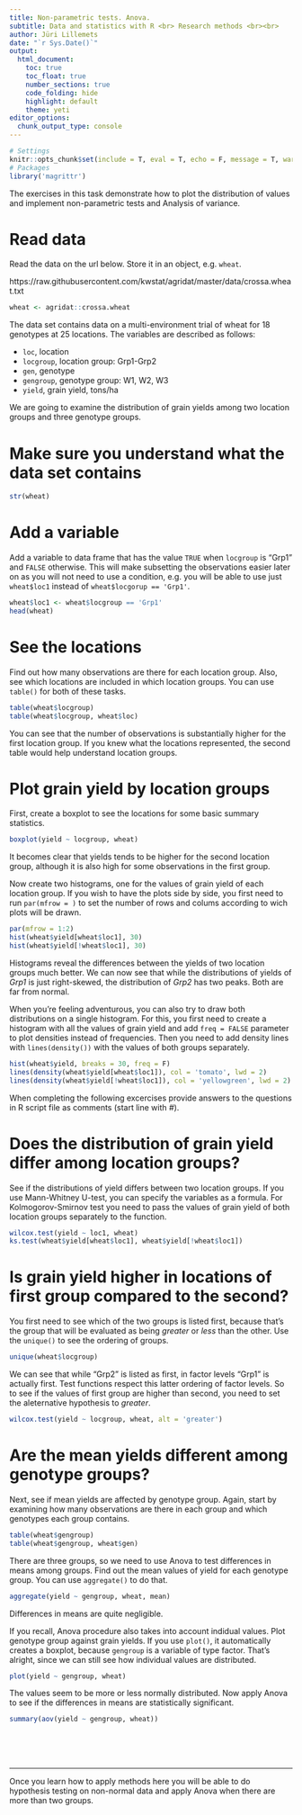 ```yaml
---
title: Non-parametric tests. Anova.
subtitle: Data and statistics with R <br> Research methods <br><br>
author: Jüri Lillemets
date: "`r Sys.Date()`"
output:
  html_document:
    toc: true
    toc_float: true
    number_sections: true
    code_folding: hide
    highlight: default
    theme: yeti
editor_options: 
  chunk_output_type: console
---
```


```r
# Settings
knitr::opts_chunk$set(include = T, eval = T, echo = F, message = T, warning = T, error = T)
# Packages
library('magrittr')
```

The exercises in this task demonstrate how to plot the distribution of values and implement non-parametric tests and Analysis of variance.

# Read data 

Read the data on the url below. Store it in an object, e.g. `wheat`.

https://raw.githubusercontent.com/kwstat/agridat/master/data/crossa.wheat.txt

```r
wheat <- agridat::crossa.wheat
```


The data set contains data on a multi-environment trial of wheat for 18 genotypes at 25 locations. The variables are described as follows:

- `loc`, location
- `locgroup`, location group: Grp1-Grp2
- `gen`, genotype
- `gengroup`, genotype group: W1, W2, W3
- `yield`, grain yield, tons/ha

We are going to examine the distribution of grain yields among two location groups and three genotype groups.

# Make sure you understand what the data set contains

```r
str(wheat)
```

# Add a variable

Add a variable to data frame that has the value `TRUE` when `locgroup` is "Grp1" and `FALSE` otherwise. This will make subsetting the observations easier later on as you will not need to use a condition, e.g. you will be able to use just `wheat$loc1` instead of `wheat$locgorup == 'Grp1'`.

```r
wheat$loc1 <- wheat$locgroup == 'Grp1'
head(wheat)
```

# See the locations

Find out how many observations are there for each location group. Also, see which locations are included in which location groups. You can use `table()` for both of these tasks.

```r
table(wheat$locgroup)
table(wheat$locgroup, wheat$loc)
```

You can see that the number of observations is substantially higher for the first location group. If you knew what the locations represented, the second table would help understand location groups.

# Plot grain yield by location groups

First, create a boxplot to see the locations for some basic summary statistics. 

```r
boxplot(yield ~ locgroup, wheat)
```

It becomes clear that yields tends to be higher for the second location group, although it is also high for some observations in the first group.

Now create two histograms, one for the values of grain yield of each location group. If you wish to have the plots side by side, you first need to run `par(mfrow = )` to set the number of rows and colums according to wich plots will be drawn.

```r
par(mfrow = 1:2)
hist(wheat$yield[wheat$loc1], 30)
hist(wheat$yield[!wheat$loc1], 30)
```

Histograms reveal the differences between the yields of two location groups much better. We can now see that while the distributions of yields of  *Grp1* is just right-skewed, the distribution of *Grp2* has two peaks. Both are far from normal. 

When you're feeling adventurous, you can also try to draw both distributions on a single histogram. For this, you first need to create a histogram with all the values of grain yield and add `freq = FALSE` parameter to plot densities instead of frequencies. Then you need to add density lines with `lines(density())` with the values of both groups separately.

```r
hist(wheat$yield, breaks = 30, freq = F)
lines(density(wheat$yield[wheat$loc1]), col = 'tomato', lwd = 2)
lines(density(wheat$yield[!wheat$loc1]), col = 'yellowgreen', lwd = 2)
```

When completing the following excercises provide answers to the questions in R script file as comments (start line with *#*). 

# Does the distribution of grain yield differ among location groups?

See if the distributions of yield differs between two location groups. If you use Mann-Whitney U-test, you can specify the variables as a formula. For Kolmogorov-Smirnov test you need to pass the values of grain yield of both location groups separately to the function.

``` r
wilcox.test(yield ~ loc1, wheat)
ks.test(wheat$yield[wheat$loc1], wheat$yield[!wheat$loc1])
```

# Is grain yield higher in locations of first group compared to the second?

You first need to see which of the two groups is listed first, because that's the group that will be evaluated as being *greater* or *less* than the other. Use the `unique()` to see the ordering of groups.

```r
unique(wheat$locgroup)
```

We can see that while "Grp2" is listed as first, in factor levels "Grp1" is actually first. Test functions respect this latter ordering of factor levels. So to see if the values of first group are higher than second, you need to set the aleternative hypothesis to *greater*.

``` r
wilcox.test(yield ~ locgroup, wheat, alt = 'greater')
```

# Are the mean yields different among genotype groups?

Next, see if mean yields are affected by genotype group. Again, start by examining how many observations are there in each group and which genotypes each group contains.

```r
table(wheat$gengroup)
table(wheat$gengroup, wheat$gen)
```

There are three groups, so we need to use Anova to test differences in means among groups. Find out the mean values of yield for each genotype group. You can use `aggregate()` to do that.

```r
aggregate(yield ~ gengroup, wheat, mean)
```

Differences in means are quite negligible.

If you recall, Anova procedure also takes into account indidual values. Plot genotype group against grain yields. If you use `plot()`, it automatically creates a boxplot, because `gengroup` is a variable of type factor. That's alright, since we can still see how individual values are distributed.

``` r
plot(yield ~ gengroup, wheat)
```

The values seem to be more or less normally distributed.  Now apply Anova to see if the differences in means are statistically significant.

```r
summary(aov(yield ~ gengroup, wheat))
```


<br><br><br>

---

Once you learn how to apply methods here you will be able to do hypothesis testing on non-normal data and apply Anova when there are more than two groups.